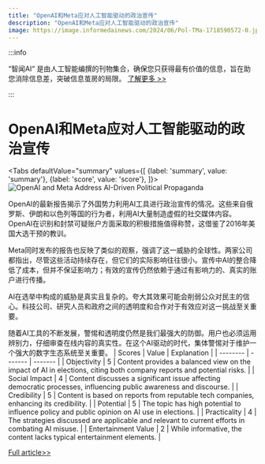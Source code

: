 ```yaml
---
title: "OpenAI和Meta应对人工智能驱动的政治宣传"
description: "OpenAI和Meta应对人工智能驱动的政治宣传"
image: https://image.informedainews.com/2024/06/Pol-TMa-1718590572-0.jpg
---
```



:::info

“智闻AI“ 是由人工智能编撰的刊物集合，确保您只获得最有价值的信息，旨在助您消除信息差，突破信息茧房的局限。  [了解更多 >>](/)

:::

# OpenAI和Meta应对人工智能驱动的政治宣传


<Tabs
	defaultValue="summary"
	values={[
	{label: 'summary', value: 'summary'},
	{label: 'score', value: 'score'},
]}>
<TabItem value="summary">
<img
  src="https://image.informedainews.com/2024/06/Pol-TMa-1718590572-0.jpg"
  alt="OpenAI and Meta Address AI-Driven Political Propaganda"
/>



OpenAI的最新报告揭示了外国势力利用AI工具进行政治宣传的情况。这些来自俄罗斯、伊朗和以色列等国的行为者，利用AI大量制造虚假的社交媒体内容。OpenAI在识别和封禁可疑账户方面采取的积极措施值得称赞，这借鉴了2016年美国大选干预的教训。

Meta同时发布的报告也反映了类似的观察，强调了这一威胁的全球性。两家公司都指出，尽管这些活动持续存在，但它们的实际影响往往很小。宣传中AI的整合降低了成本，但并不保证影响力；有效的宣传仍然依赖于通过有影响力的、真实的账户进行传播。

AI在选举中构成的威胁是真实且复杂的。夸大其效果可能会削弱公众对民主的信心。科技公司、研究人员和政府之间的透明度和合作对于有效应对这一挑战至关重要。

随着AI工具的不断发展，警惕和透明度仍然是我们最强大的防御。用户也必须运用辨别力，仔细审查在线内容的真实性。在这个AI驱动的时代，集体警惕对于维护一个强大的数字生态系统至关重要。
</TabItem>
<TabItem value="score">
	| Scores     | Value   | Explanation |
	| -------- | ------- | ------- |
	| Objectivity  | 5    | Content provides a balanced view on the impact of AI in elections, citing both company reports and potential risks.    |
	| Social Impact | 4     | Content discusses a significant issue affecting democratic processes, influencing public awareness and discourse.    |
	| Credibility    | 5    | Content is based on reports from reputable tech companies, enhancing its credibility.    |
	| Potential    | 5    | The topic has high potential to influence policy and public opinion on AI use in elections.    |
	| Practicality    | 4    | The strategies discussed are applicable and relevant to current efforts in combating AI misuse.    |
	| Entertainment Value    | 2    | While informative, the content lacks typical entertainment elements.    |
</TabItem>
</Tabs>

[Full article>>](https://www.mittrchina.com/news/detail/13418)
